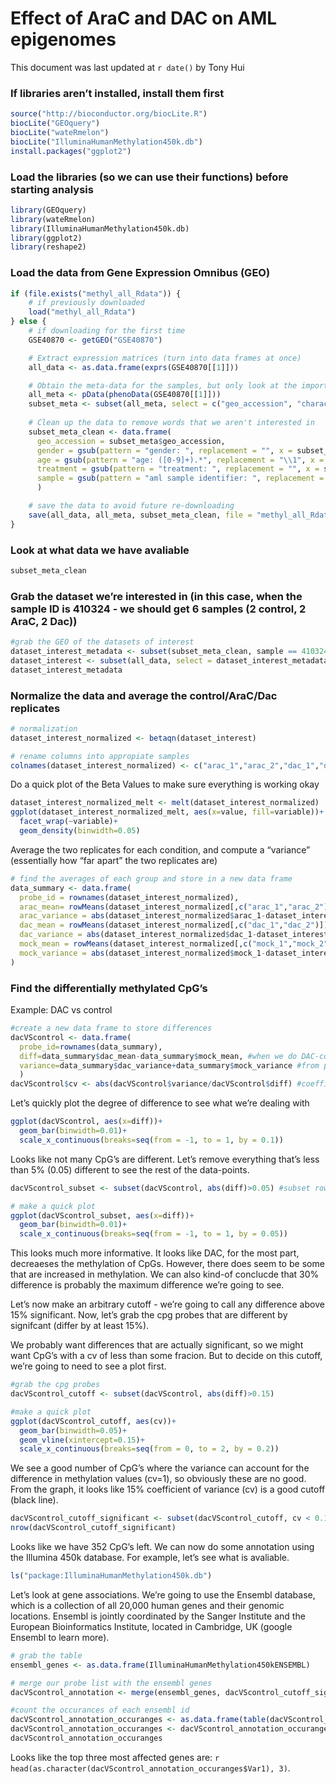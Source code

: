 Effect of AraC and DAC on AML epigenomes
========================================================

This document was last updated at `r date()` by Tony Hui

### If libraries aren't installed, install them first

```r
source("http://bioconductor.org/biocLite.R")
biocLite("GEOquery")
biocLite("wateRmelon")
biocLite("IlluminaHumanMethylation450k.db")
install.packages("ggplot2")
```

### Load the libraries (so we can use their functions) before starting analysis

```r
library(GEOquery)
library(wateRmelon)
library(IlluminaHumanMethylation450k.db)
library(ggplot2)
library(reshape2)
```

### Load the data from Gene Expression Omnibus (GEO)

```r
if (file.exists("methyl_all_Rdata")) {
    # if previously downloaded
    load("methyl_all_Rdata")
} else {
    # if downloading for the first time
    GSE40870 <- getGEO("GSE40870")

    # Extract expression matrices (turn into data frames at once)
    all_data <- as.data.frame(exprs(GSE40870[[1]]))

    # Obtain the meta-data for the samples, but only look at the important ones
    all_meta <- pData(phenoData(GSE40870[[1]]))
    subset_meta <- subset(all_meta, select = c("geo_accession", "characteristics_ch1.3", "characteristics_ch1.4", "characteristics_ch1.6", "characteristics_ch1.7"))
    
    # Clean up the data to remove words that we aren't interested in
    subset_meta_clean <- data.frame(
      geo_accession = subset_meta$geo_accession,
      gender = gsub(pattern = "gender: ", replacement = "", x = subset_meta$characteristics_ch1.3),
      age = gsub(pattern = "age: ([0-9]+).*", replacement = "\\1", x = subset_meta$characteristics_ch1.4),
      treatment = gsub(pattern = "treatment: ", replacement = "", x = subset_meta$characteristics_ch1.6),
      sample = gsub(pattern = "aml sample identifier: ", replacement = "", x = subset_meta$characteristics_ch1.7)
      )

    # save the data to avoid future re-downloading
    save(all_data, all_meta, subset_meta_clean, file = "methyl_all_Rdata")
}
```

### Look at what data we have avaliable

```r
subset_meta_clean
```

### Grab the dataset we're interested in (in this case, when the sample ID is 410324 - we should get 6 samples (2 control, 2 AraC, 2 Dac))

```r
#grab the GEO of the datasets of interest
dataset_interest_metadata <- subset(subset_meta_clean, sample == 410324)
dataset_interest <- subset(all_data, select = dataset_interest_metadata$geo_accession)
dataset_interest_metadata
```

### Normalize the data and average the control/AraC/Dac replicates

```r
# normalization
dataset_interest_normalized <- betaqn(dataset_interest)

# rename columns into appropiate samples
colnames(dataset_interest_normalized) <- c("arac_1","arac_2","dac_1","dac_2","mock_1","mock_2")
```

Do a quick plot of the Beta Values to make sure everything is working okay

```r
dataset_interest_normalized_melt <- melt(dataset_interest_normalized)
ggplot(dataset_interest_normalized_melt, aes(x=value, fill=variable))+
  facet_wrap(~variable)+
  geom_density(binwidth=0.05)
```

Average the two replicates for each condition, and compute a "variance" (essentially how "far apart" the two replicates are)

```r
# find the averages of each group and store in a new data frame
data_summary <- data.frame(
  probe_id = rownames(dataset_interest_normalized),
  arac_mean= rowMeans(dataset_interest_normalized[,c("arac_1","arac_2")]),
  arac_variance = abs(dataset_interest_normalized$arac_1-dataset_interest_normalized$arac_2)/2,
  dac_mean = rowMeans(dataset_interest_normalized[,c("dac_1","dac_2")]),
  dac_variance = abs(dataset_interest_normalized$dac_1-dataset_interest_normalized$dac_2)/2,
  mock_mean = rowMeans(dataset_interest_normalized[,c("mock_1","mock_2")]),
  mock_variance = abs(dataset_interest_normalized$mock_1-dataset_interest_normalized$mock_2)/2
)
```

### Find the differentially methylated CpG's

Example: DAC vs control

```r
#create a new data frame to store differences
dacVScontrol <- data.frame(
  probe_id=rownames(data_summary),
  diff=data_summary$dac_mean-data_summary$mock_mean, #when we do DAC-control, negative values means that DAC is less methylated compared to control
  variance=data_summary$dac_variance+data_summary$mock_variance #from phys101: when dealing with error, always add them
  )
dacVScontrol$cv <- abs(dacVScontrol$variance/dacVScontrol$diff) #coefficient of variation, essentially telling what percent of the difference between two samples may be due to random error
```

Let's quickly plot the degree of difference to see what we're dealing with

```r
ggplot(dacVScontrol, aes(x=diff))+
  geom_bar(binwidth=0.01)+
  scale_x_continuous(breaks=seq(from = -1, to = 1, by = 0.1))
```

Looks like not many CpG's are different. Let's remove everything that's less than 5% (0.05) different to see the rest of the data-points.

```r
dacVScontrol_subset <- subset(dacVScontrol, abs(diff)>0.05) #subset rows with absolute value > 0.05

# make a quick plot
ggplot(dacVScontrol_subset, aes(x=diff))+
  geom_bar(binwidth=0.01)+
  scale_x_continuous(breaks=seq(from = -1, to = 1, by = 0.05))
```

This looks much more informative. It looks like DAC, for the most part, decreaeses the methylation of CpGs. However, there does seem to be some that are increased in methylation. We can also kind-of conclucde that 30% difference is probably the maximum difference we're going to see.

Let's now make an arbitrary cutoff - we're going to call any difference above 15% significant. Now, let's grab the cpg probes that are different by signifcant (differ by at least 15%). 

We probably want differences that are actually significant, so we might want CpG's with a cv of less than some fracion. But to decide on this cutoff, we're going to need to see a plot first.

```r
#grab the cpg probes
dacVScontrol_cutoff <- subset(dacVScontrol, abs(diff)>0.15)

#make a quick plot
ggplot(dacVScontrol_cutoff, aes(cv))+
  geom_bar(binwidth=0.05)+
  geom_vline(xintercept=0.15)+
  scale_x_continuous(breaks=seq(from = 0, to = 2, by = 0.2))
```

We see a good number of CpG's where the variance can account for the difference in methylation values (cv=1), so obviously these are no good. From the graph, it looks like 15% coefficient of variance (cv) is a good cutoff (black line).

```r
dacVScontrol_cutoff_significant <- subset(dacVScontrol_cutoff, cv < 0.15)
nrow(dacVScontrol_cutoff_significant)
```

Looks like we have 352 CpG's left. We can now do some annotation using the Illumina 450k database. For example, let's see what is avaliable.

```r
ls("package:IlluminaHumanMethylation450k.db")
```

Let's look at gene associations. We're going to use the Ensembl database, which is a collection of all 20,000 human genes and their genomic locations. Ensembl is jointly coordinated by the Sanger Institute and the European Bioinformatics Institute, located in Cambridge, UK (google Ensembl to learn more).

```r
# grab the table
ensembl_genes <- as.data.frame(IlluminaHumanMethylation450kENSEMBL)

# merge our probe list with the ensembl genes
dacVScontrol_annotation <- merge(ensembl_genes, dacVScontrol_cutoff_significant, by="probe_id")

#count the occurances of each ensembl id
dacVScontrol_annotation_occuranges <- as.data.frame(table(dacVScontrol_annotation$ensembl_id))
dacVScontrol_annotation_occuranges <- dacVScontrol_annotation_occuranges[order(dacVScontrol_annotation_occuranges$Freq, decreasing=T),]
dacVScontrol_annotation_occuranges
```

Looks like the top three most affected genes are: `r head(as.character(dacVScontrol_annotation_occuranges$Var1), 3)`.
